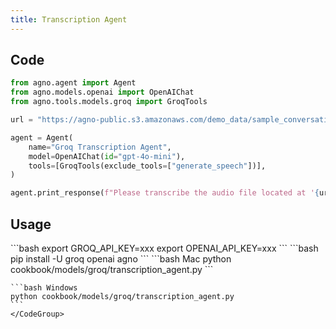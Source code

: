 ```yaml
---
title: Transcription Agent
---
```


## Code

```python cookbook/models/groq/transcription_agent.py
from agno.agent import Agent
from agno.models.openai import OpenAIChat
from agno.tools.models.groq import GroqTools

url = "https://agno-public.s3.amazonaws.com/demo_data/sample_conversation.wav"

agent = Agent(
    name="Groq Transcription Agent",
    model=OpenAIChat(id="gpt-4o-mini"),
    tools=[GroqTools(exclude_tools=["generate_speech"])],
)

agent.print_response(f"Please transcribe the audio file located at '{url}' to English")
```

## Usage

<Steps>
  <Snippet file="create-venv-step.mdx" />

  <Step title="Set your API key">
    ```bash
    export GROQ_API_KEY=xxx
    export OPENAI_API_KEY=xxx
    ```
  </Step>

  <Step title="Install libraries">
    ```bash
    pip install -U groq openai agno
    ```
  </Step>


  <Step title="Run Agent">
    <CodeGroup>
    ```bash Mac
    python cookbook/models/groq/transcription_agent.py
    ```

    ```bash Windows
    python cookbook/models/groq/transcription_agent.py
    ```
    </CodeGroup>
  </Step>
</Steps>